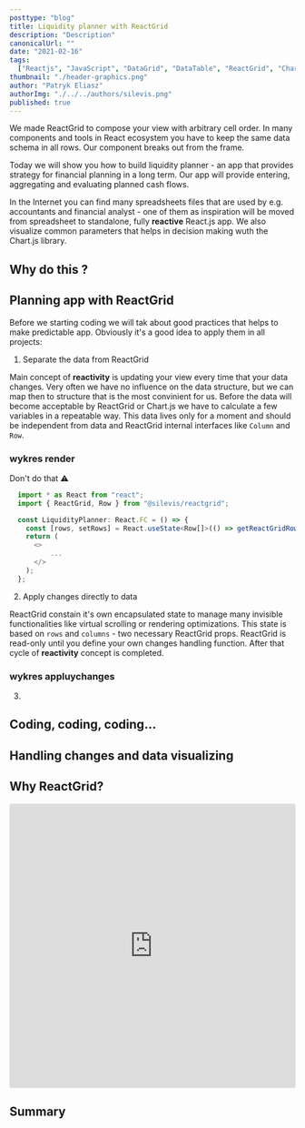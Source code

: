 ```yaml
---
posttype: "blog"
title: Liquidity planner with ReactGrid
description: "Description"
canonicalUrl: ""
date: "2021-02-16" 
tags:
  ["Reactjs", "JavaScript", "DataGrid", "DataTable", "ReactGrid", "Chart.js", "Typescript"]
thumbnail: "./header-graphics.png"
author: "Patryk Eliasz"
authorImg: "./../../authors/silevis.png"
published: true
---
```


We made ReactGrid to compose your view with arbitrary cell order. In many components and tools in React ecosystem you have to
keep the same data schema in all rows. Our component breaks out from the frame. 

Today we will show you how to build liquidity planner - an app that provides strategy for financial planning in a long term.
Our app will provide entering, aggregating and evaluating planned cash flows. 

In the Internet you can find many spreadsheets files that are used by e.g. accountants and financial analyst -
one of them as inspiration will be moved from spreadsheet to standalone, fully **reactive** React.js app. 
We also visualize common parameters that helps in decision making wuth the Chart.js library.

## Why do this ?



## Planning app with ReactGrid

Before we starting coding we will tak about good practices that helps to make predictable app. Obviously it's a good idea
to apply them in all projects:

1. Separate the data from ReactGrid

  Main concept of **reactivity** is updating your view every time that your data changes. 
  Very often we have no influence on the data structure, but we can map then to structure that is the most convinient for us. 
  Before the data will become acceptable by ReactGrid or Chart.js we have to calculate a few variables in a repeatable way.
  This data lives only for a moment and should be independent from data and ReactGrid internal interfaces like `Column` and `Row`.
  
  ### wykres render

  Don't do that ⚠️

  ```ts
    import * as React from "react";
    import { ReactGrid, Row } from "@silevis/reactgrid";

    const LiquidityPlanner: React.FC = () => {
      const [rows, setRows] = React.useState<Row[]>(() => getReactGridRows());
      return (
        <>
            ...
        </>
      );
    };
  ```

2. Apply changes directly to data

  ReactGrid constain it's own encapsulated state to manage many invisible functionalities like virtual scrolling or rendering optimizations. 
  This state is based on `rows` and `columns` - two necessary ReactGrid props. ReactGrid is read-only until you define
  your own changes handling function. After that cycle of **reactivity** concept is completed.

  ### wykres appluychanges

3. 

## Coding, coding, coding...

## Handling changes and data visualizing

<!-- ![Audiogram app](./full-view.png) -->

## Why ReactGrid?



<iframe src="https://codesandbox.io/embed/reactgrid-liquidity-planner-526ps?fontsize=14&hidenavigation=1&module=%2Fsrc%2FLiquidityPlanner.tsx&theme=dark"
  style="width:100%; height:500px; border:0; border-radius: 4px; overflow:hidden;"
  title="reactgrid-liquidity-planner"
  allow="accelerometer; ambient-light-sensor; camera; encrypted-media; geolocation; gyroscope; hid; microphone; midi; payment; usb; vr; xr-spatial-tracking"
  sandbox="allow-forms allow-modals allow-popups allow-presentation allow-same-origin allow-scripts"
></iframe>

## Summary
